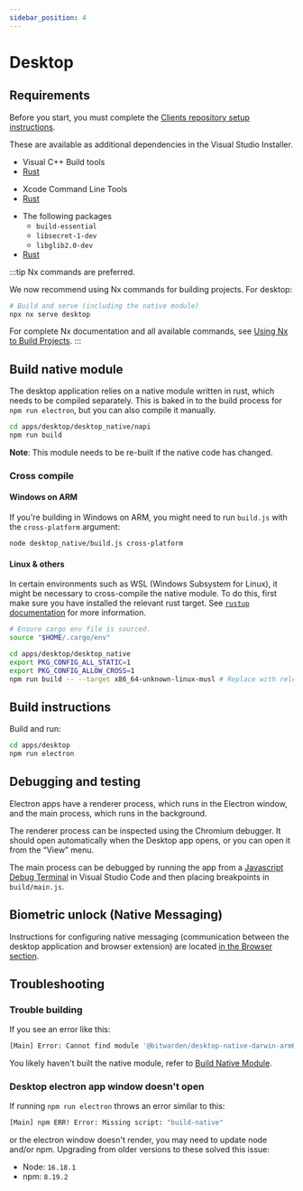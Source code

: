 ```yaml
---
sidebar_position: 4
---
```



# Desktop

## Requirements

Before you start, you must complete the [Clients repository setup instructions](../index.md).

<Tabs groupId="os">
<TabItem value="win" label="Windows" default>

These are available as additional dependencies in the Visual Studio Installer.

- Visual C++ Build tools
- [Rust](https://www.rust-lang.org/tools/install)

</TabItem>
<TabItem value="mac" label="macOS">

- Xcode Command Line Tools
- [Rust](https://www.rust-lang.org/tools/install)

</TabItem>
<TabItem value="lin" label="Linux">

- The following packages
  - `build-essential`
  - `libsecret-1-dev`
  - `libglib2.0-dev`
- [Rust](https://www.rust-lang.org/tools/install)

</TabItem>
</Tabs>

:::tip Nx commands are preferred.

We now recommend using Nx commands for building projects. For desktop:

```bash
# Build and serve (including the native module)
npx nx serve desktop
```

For complete Nx documentation and all available commands, see
[Using Nx to Build Projects](https://github.com/bitwarden/clients/blob/main/docs/using-nx-to-build-projects.md).
:::

## Build native module

The desktop application relies on a native module written in rust, which needs to be compiled
separately. This is baked in to the build process for `npm run electron`, but you can also compile
it manually.

```bash
cd apps/desktop/desktop_native/napi
npm run build
```

**Note**: This module needs to be re-built if the native code has changed.

### Cross compile

#### Windows on ARM

If you're building in Windows on ARM, you might need to run `build.js` with the `cross-platform`
argument:

```bash
node desktop_native/build.js cross-platform
```

#### Linux & others

In certain environments such as WSL (Windows Subsystem for Linux), it might be necessary to
cross-compile the native module. To do this, first make sure you have installed the relevant rust
target. See [`rustup` documentation](https://rust-lang.github.io/rustup/cross-compilation.html) for
more information.

```bash
# Ensure cargo env file is sourced.
source "$HOME/.cargo/env"

cd apps/desktop/desktop_native
export PKG_CONFIG_ALL_STATIC=1
export PKG_CONFIG_ALLOW_CROSS=1
npm run build -- --target x86_64-unknown-linux-musl # Replace with relevant target
```

## Build instructions

Build and run:

```bash
cd apps/desktop
npm run electron
```

## Debugging and testing

Electron apps have a renderer process, which runs in the Electron window, and the main process,
which runs in the background.

The renderer process can be inspected using the Chromium debugger. It should open automatically when
the Desktop app opens, or you can open it from the “View” menu.

The main process can be debugged by running the app from a
[Javascript Debug Terminal](https://code.visualstudio.com/docs/nodejs/nodejs-debugging#_javascript-debug-terminal)
in Visual Studio Code and then placing breakpoints in `build/main.js`.

## Biometric unlock (Native Messaging)

Instructions for configuring native messaging (communication between the desktop application and
browser extension) are located [in the Browser section](../browser/biometric.mdx).

## Troubleshooting

### Trouble building

If you see an error like this:

```bash
[Main] Error: Cannot find module '@bitwarden/desktop-native-darwin-arm64'
```

You likely haven't built the native module, refer to [Build Native Module](#build-native-module).

### Desktop electron app window doesn't open

If running `npm run electron` throws an error similar to this:

```bash
[Main] npm ERR! Error: Missing script: "build-native"
```

or the electron window doesn't render, you may need to update node and/or npm. Upgrading from older
versions to these solved this issue:

- Node: `16.18.1`
- npm: `8.19.2`
